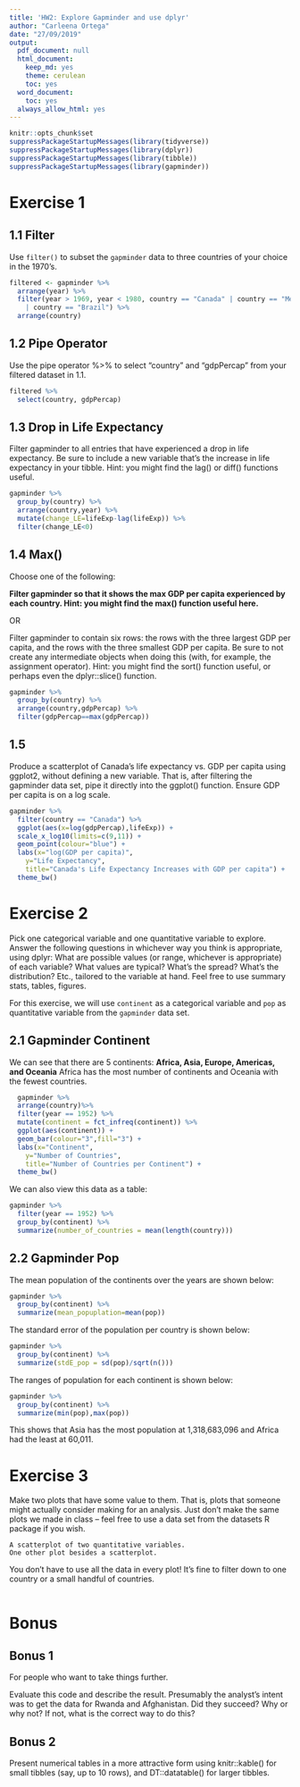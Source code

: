```yaml
---
title: 'HW2: Explore Gapminder and use dplyr'
author: "Carleena Ortega"
date: "27/09/2019"
output:
  pdf_document: null
  html_document:
    keep_md: yes
    theme: cerulean
    toc: yes
  word_document:
    toc: yes
  always_allow_html: yes
---
```


```r
knitr::opts_chunk$set
suppressPackageStartupMessages(library(tidyverse))
suppressPackageStartupMessages(library(dplyr))
suppressPackageStartupMessages(library(tibble))
suppressPackageStartupMessages(library(gapminder))
```

# Exercise 1
## 1.1 Filter
Use `filter()` to subset the `gapminder` data to three countries of your choice in the 1970’s.
```r

filtered <- gapminder %>%
  arrange(year) %>%
  filter(year > 1969, year < 1980, country == "Canada" | country == "Mexico" 
    | country == "Brazil") %>%
  arrange(country)
```


## 1.2 Pipe Operator
Use the pipe operator %>% to select “country” and “gdpPercap” from your filtered dataset in 1.1.

```r
filtered %>%
  select(country, gdpPercap) 
```

## 1.3 Drop in Life Expectancy
Filter gapminder to all entries that have experienced a drop in life expectancy. Be sure to include a new variable that's the increase in life expectancy in your tibble. Hint: you might find the lag() or diff() functions useful.

```r
gapminder %>%
  group_by(country) %>%
  arrange(country,year) %>%
  mutate(change_LE=lifeExp-lag(lifeExp)) %>%
  filter(change_LE<0) 

```

## 1.4 Max()

Choose one of the following:

**Filter gapminder so that it shows the max GDP per capita experienced by each country. 
    Hint: you might find the max() function useful here.**

OR

Filter gapminder to contain six rows: the rows with the three largest GDP per capita, 
 and the rows with the three smallest GDP per capita. Be sure to not create any 
intermediate objects when doing this (with, for example, the assignment operator). 
Hint: you might find the sort() function useful, or perhaps even the dplyr::slice() function.


```r
gapminder %>%
  group_by(country) %>%
  arrange(country,gdpPercap) %>%
  filter(gdpPercap==max(gdpPercap))
```

## 1.5 

Produce a scatterplot of Canada’s life expectancy vs. GDP per capita using ggplot2, without defining a new variable. That is, after filtering the gapminder data set, pipe it directly into the ggplot() function. Ensure GDP per capita is on a log scale.

```r
gapminder %>%
  filter(country == "Canada") %>%
  ggplot(aes(x=log(gdpPercap),lifeExp)) +
  scale_x_log10(limits=c(9,11)) +
  geom_point(colour="blue") +
  labs(x="log(GDP per capita)",
    y="Life Expectancy", 
    title="Canada's Life Expectancy Increases with GDP per capita") +
  theme_bw()
```

# Exercise 2

Pick one categorical variable and one quantitative variable to explore. Answer the following questions in whichever way you think is appropriate, using dplyr:
What are possible values (or range, whichever is appropriate) of each variable?
What values are typical? What’s the spread? What’s the distribution? Etc., tailored to the variable at hand.
Feel free to use summary stats, tables, figures.

For this exercise, we will use `continent` as a categorical variable and `pop` as quantitative variable from the  `gapminder` data set.

## 2.1 Gapminder Continent

 We can see that there are 5 continents: **Africa, Asia, Europe, Americas, and Oceania**
 Africa has the most number of continents and Oceania with the fewest countries.
```r
  gapminder %>% 
  arrange(country)%>%
  filter(year == 1952) %>% 
  mutate(continent = fct_infreq(continent)) %>% 
  ggplot(aes(continent)) +
  geom_bar(colour="3",fill="3") +
  labs(x="Continent",
    y="Number of Countries", 
    title="Number of Countries per Continent") +
  theme_bw()
```

We can also view this data as a table:
```r
gapminder %>% 
  filter(year == 1952) %>% 
  group_by(continent) %>% 
  summarize(number_of_countries = mean(length(country)))
```

## 2.2 Gapminder Pop

The mean population of the continents over the years are shown below:
```r
gapminder %>% 
  group_by(continent) %>%
  summarize(mean_popuplation=mean(pop))
```

The standard error of the population per country is shown below:
```r
gapminder %>%
  group_by(continent) %>%
  summarize(stdE_pop = sd(pop)/sqrt(n()))
```
The ranges of population for each continent is shown below:
```r
gapminder %>%
  group_by(continent) %>%
  summarize(min(pop),max(pop))
```
This shows that Asia has the most population at 1,318,683,096 and Africa had the least at 60,011.

# Exercise 3
  
  Make two plots that have some value to them. That is, plots that someone might actually consider making for an analysis. Just don’t make the same plots we made in class – feel free to use a data set from the datasets R package if you wish.

    A scatterplot of two quantitative variables.
    One other plot besides a scatterplot.

You don’t have to use all the data in every plot! It’s fine to filter down to one country or a small handful of countries.

```r

```

# Bonus

## Bonus 1

For people who want to take things further.

Evaluate this code and describe the result. Presumably the analyst’s intent was to get the data for Rwanda and Afghanistan. Did they succeed? Why or why not? If not, what is the correct way to do this?

## Bonus 2

Present numerical tables in a more attractive form using knitr::kable() for small tibbles (say, up to 10 rows), and DT::datatable() for larger tibbles.
